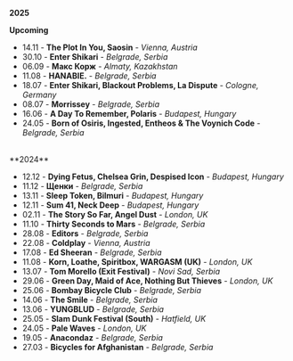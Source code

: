 **2025**

**Upcoming**
- 14.11 - **The Plot In You, Saosin** - *Vienna, Austria*
- 30.10 - **Enter Shikari** - *Belgrade, Serbia*
- 06.09 - **Макс Корж** - *Almaty, Kazakhstan*
- 11.08 - **HANABIE.** - *Belgrade, Serbia*
- 18.07 - **Enter Shikari, Blackout Problems, La Dispute** - *Cologne, Germany*
- 08.07 - **Morrissey** - *Belgrade, Serbia*
- 16.06 - **A Day To Remember, Polaris** - *Budapest, Hungary*
- 24.05 - **Born of Osiris, Ingested, Entheos & The Voynich Code** - *Belgrade, Serbia*

<br />
**2024** 

- 12.12 - **Dying Fetus, Chelsea Grin, Despised Icon** - *Budapest, Hungary*
- 11.12 - **Щенки** - *Belgrade, Serbia*
- 13.11 - **Sleep Token, Bilmuri** - *Budapest, Hungary*
- 12.11 - **Sum 41, Neck Deep** - *Budapest, Hungary*
- 02.11 - **The Story So Far, Angel Dust** - *London, UK*
- 11.10 - **Thirty Seconds to Mars** - *Belgrade, Serbia*
- 28.08 - **Editors** - *Belgrade, Serbia*
- 22.08 - **Coldplay** - *Vienna, Austria*
- 17.08 - **Ed Sheeran** - *Belgrade, Serbia*
- 11.08 - **Korn, Loathe, Spiritbox, WARGASM (UK)** - *London, UK*
- 13.07 - **Tom Morello (Exit Festival)** - *Novi Sad, Serbia*
- 29.06 - **Green Day, Maid of Ace, Nothing But Thieves** -  *London, UK*
- 25.06 - **Bombay Bicycle Club** - *Belgrade, Serbia*
- 14.06 - **The Smile** - *Belgrade, Serbia*
- 13.06 - **YUNGBLUD** - *Belgrade, Serbia*
- 25.05 - **Slam Dunk Festival (South)** - *Hatfield, UK*
- 24.05 - **Pale Waves** - *London, UK*
- 19.05 - **Anacondaz** - *Belgrade, Serbia*
- 27.03 - **Bicycles for Afghanistan** - *Belgrade, Serbia*
